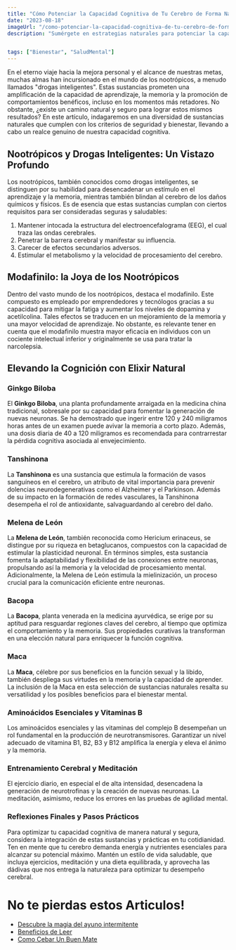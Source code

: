 ```yaml
---
title: "Cómo Potenciar la Capacidad Cognitiva de Tu Cerebro de Forma Natural"
date: "2023-08-18"
imageUrl: "/como-potenciar-la-capacidad-cognitiva-de-tu-cerebro-de-forma-natural.webp"
description: "Sumérgete en estrategias naturales para potenciar la capacidad cognitiva de tu cerebro. Desde hábitos alimenticios hasta ejercicios mentales, descubre cómo mantener tu mente aguda y optimizar tu rendimiento cognitivo."


tags: ["Bienestar", "SaludMental"]
---
```


<CustomImage
  src="https://raw.githubusercontent.com/sebiten/posts/main/images/como-potenciar-la-capacidad-cognitiva-de-tu-cerebro-de-forma-natural.webp"
  alt="Cómo Potenciar la Capacidad Cognitiva de Tu Cerebro de Forma Natural"
/>

En el eterno viaje hacia la mejora personal y el alcance de nuestras metas, muchas almas han incursionado en el mundo de los nootrópicos, a menudo llamados "drogas inteligentes". Estas sustancias prometen una amplificación de la capacidad de aprendizaje, la memoria y la promoción de comportamientos benéficos, incluso en los momentos más retadores. No obstante, ¿existe un camino natural y seguro para lograr estos mismos resultados? En este artículo, indagaremos en una diversidad de sustancias naturales que cumplen con los criterios de seguridad y bienestar, llevando a cabo un realce genuino de nuestra capacidad cognitiva.

## Nootrópicos y Drogas Inteligentes: Un Vistazo Profundo

Los nootrópicos, también conocidos como drogas inteligentes, se distinguen por su habilidad para desencadenar un estímulo en el aprendizaje y la memoria, mientras también blindan al cerebro de los daños químicos y físicos. Es de esencia que estas sustancias cumplan con ciertos requisitos para ser consideradas seguras y saludables:

1. Mantener intocada la estructura del electroencefalograma (EEG), el cual traza las ondas cerebrales.
2. Penetrar la barrera cerebral y manifestar su influencia.
3. Carecer de efectos secundarios adversos.
4. Estimular el metabolismo y la velocidad de procesamiento del cerebro.

## Modafinilo: la Joya de los Nootrópicos

Dentro del vasto mundo de los nootrópicos, destaca el modafinilo. Este compuesto es empleado por emprendedores y tecnólogos gracias a su capacidad para mitigar la fatiga y aumentar los niveles de dopamina y acetilcolina. Tales efectos se traducen en un mejoramiento de la memoria y una mayor velocidad de aprendizaje. No obstante, es relevante tener en cuenta que el modafinilo muestra mayor eficacia en individuos con un cociente intelectual inferior y originalmente se usa para tratar la narcolepsia.

## Elevando la Cognición con Elixir Natural

### Ginkgo Biloba

El **Ginkgo Biloba**, una planta profundamente arraigada en la medicina china tradicional, sobresale por su capacidad para fomentar la generación de nuevas neuronas. Se ha demostrado que ingerir entre 120 y 240 miligramos horas antes de un examen puede avivar la memoria a corto plazo. Además, una dosis diaria de 40 a 120 miligramos es recomendada para contrarrestar la pérdida cognitiva asociada al envejecimiento.

### Tanshinona

La **Tanshinona** es una sustancia que estimula la formación de vasos sanguíneos en el cerebro, un atributo de vital importancia para prevenir dolencias neurodegenerativas como el Alzheimer y el Parkinson. Además de su impacto en la formación de redes vasculares, la Tanshinona desempeña el rol de antioxidante, salvaguardando al cerebro del daño.

### Melena de León

La **Melena de León**, también reconocida como Hericium erinaceus, se distingue por su riqueza en betaglucanos, compuestos con la capacidad de estimular la plasticidad neuronal. En términos simples, esta sustancia fomenta la adaptabilidad y flexibilidad de las conexiones entre neuronas, propulsando así la memoria y la velocidad de procesamiento mental. Adicionalmente, la Melena de León estimula la mielinización, un proceso crucial para la comunicación eficiente entre neuronas.

### Bacopa

La **Bacopa**, planta venerada en la medicina ayurvédica, se erige por su aptitud para resguardar regiones claves del cerebro, al tiempo que optimiza el comportamiento y la memoria. Sus propiedades curativas la transforman en una elección natural para enriquecer la función cognitiva.

### Maca

La **Maca**, célebre por sus beneficios en la función sexual y la libido, también despliega sus virtudes en la memoria y la capacidad de aprender. La inclusión de la Maca en esta selección de sustancias naturales resalta su versatilidad y los posibles beneficios para el bienestar mental.

### Aminoácidos Esenciales y Vitaminas B

Los aminoácidos esenciales y las vitaminas del complejo B desempeñan un rol fundamental en la producción de neurotransmisores. Garantizar un nivel adecuado de vitamina B1, B2, B3 y B12 amplifica la energía y eleva el ánimo y la memoria.

### Entrenamiento Cerebral y Meditación

El ejercicio diario, en especial el de alta intensidad, desencadena la generación de neurotrofinas y la creación de nuevas neuronas. La meditación, asimismo, reduce los errores en las pruebas de agilidad mental.

### Reflexiones Finales y Pasos Prácticos

Para optimizar tu capacidad cognitiva de manera natural y segura, considera la integración de estas sustancias y prácticas en tu cotidianidad. Ten en mente que tu cerebro demanda energía y nutrientes esenciales para alcanzar su potencial máximo. Mantén un estilo de vida saludable, que incluya ejercicios, meditación y una dieta equilibrada, y aprovecha las dádivas que nos entrega la naturaleza para optimizar tu desempeño cerebral.

# No te pierdas estos Articulos!

- [Descubre la magia del ayuno intermitente](https://abelardo.blog/posts/ayuno-intermitente)
- [Beneficios de Leer](https://abelardo.blog/posts/beneficios-de-leer)
- [Como Cebar Un Buen Mate](https://abelardo.blog/posts/como-cebar-un-buen-mate)
